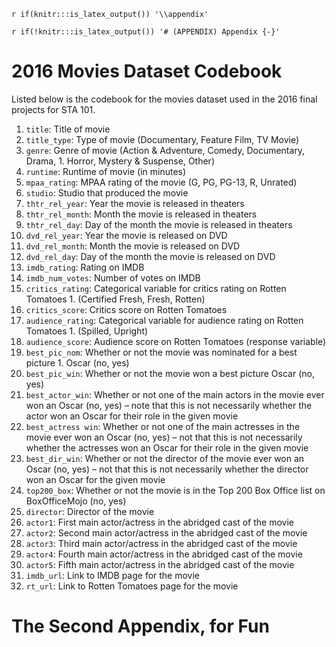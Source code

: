 `r if(knitr:::is_latex_output()) '\\appendix'`

`r if(!knitr:::is_latex_output()) '# (APPENDIX) Appendix {-}'` 

<!--
If you feel it necessary to include an appendix, it goes here.
-->


# 2016 Movies Dataset Codebook

Listed below is the codebook for the movies dataset used in the 2016 final 
projects for STA 101.

1. `title`: Title of movie
1. `title_type`: Type of movie (Documentary, Feature Film, TV Movie)
1. `genre`: Genre of movie (Action & Adventure, Comedy, Documentary, Drama, 1. Horror, Mystery & Suspense, Other)
1. `runtime`: Runtime of movie (in minutes)
1. `mpaa_rating`: MPAA rating of the movie (G, PG, PG-13, R, Unrated)
1. `studio`: Studio that produced the movie
1. `thtr_rel_year`: Year the movie is released in theaters
1. `thtr_rel_month`: Month the movie is released in theaters
1. `thtr_rel_day`: Day of the month the movie is released in theaters
1. `dvd_rel_year`: Year the movie is released on DVD
1. `dvd_rel_month`: Month the movie is released on DVD
1. `dvd_rel_day`: Day of the month the movie is released on DVD
1. `imdb_rating`: Rating on IMDB
1. `imdb_num_votes`: Number of votes on IMDB
1. `critics_rating`: Categorical variable for critics rating on Rotten Tomatoes 1. (Certified Fresh, Fresh, Rotten)
1. `critics_score`: Critics score on Rotten Tomatoes
1. `audience_rating`: Categorical variable for audience rating on Rotten Tomatoes 1. (Spilled, Upright)
1. `audience_score`: Audience score on Rotten Tomatoes (response variable)
1. `best_pic_nom`: Whether or not the movie was nominated for a best picture 1. Oscar (no, yes)
1. `best_pic_win`: Whether or not the movie won a best picture Oscar (no, yes)
1. `best_actor_win`: Whether or not one of the main actors in the movie ever won an Oscar (no, yes) -- note that this is not necessarily whether the actor won an Oscar for their role in the given movie
1. `best_actress win`: Whether or not one of the main actresses in the movie ever won an Oscar (no, yes) -- not that this is not necessarily whether the actresses won an Oscar for their role in the given movie
1. `best_dir_win`: Whether or not the director of the movie ever won an Oscar (no, yes) -- not that this is not necessarily whether the director won an Oscar for the given movie
1. `top200_box`: Whether or not the movie is in the Top 200 Box Office list on BoxOfficeMojo (no, yes)
1. `director`: Director of the movie
1. `actor1`: First main actor/actress in the abridged cast of the movie
1. `actor2`: Second main actor/actress in the abridged cast of the movie
1. `actor3`: Third main actor/actress in the abridged cast of the movie
1. `actor4`: Fourth main actor/actress in the abridged cast of the movie
1. `actor5`: Fifth main actor/actress in the abridged cast of the movie
1. `imdb_url`: Link to IMDB page for the movie
1. `rt_url`: Link to Rotten Tomatoes page for the movie

# The Second Appendix, for Fun
